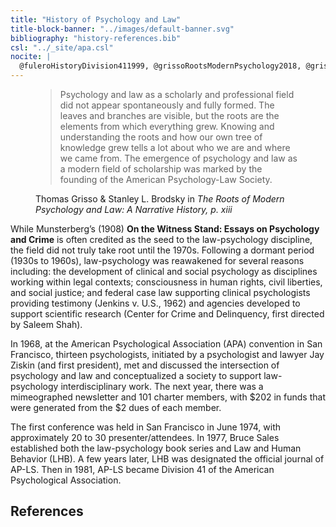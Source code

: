 ```yaml
---
title: "History of Psychology and Law"
title-block-banner: "../images/default-banner.svg"
bibliography: "history-references.bib"
csl: "../_site/apa.csl"
nocite: |
  @fuleroHistoryDivision411999, @grissoRootsModernPsychology2018, @grissoDevelopmentalHistoryAmerican1991, @munsterbergWitnessStandEssays2009, @wylieFourDecadesJournal2018
---
```


<figure>

<blockquote class="blockquote">

<p class="mb-0">

Psychology and law as a scholarly and professional field did not appear spontaneously and fully formed. The leaves and branches are visible, but the roots are the elements from which everything grew. Knowing and understanding the roots and how our own tree of knowledge grew tells a lot about who we are and where we came from. The emergence of psychology and law as a modern field of scholarship was marked by the founding of the American Psychology-Law Society.

</p>

</blockquote>

<figcaption class="blockquote-footer">

Thomas Grisso & Stanley L. Brodsky in <cite title="https://academic.oup.com/book/1059">The Roots of Modern Psychology and Law: A Narrative History, p. xiii</cite>

</figcaption>

</figure>

While Munsterberg's (1908) **On the Witness Stand: Essays on Psychology and Crime** is often credited as the seed to the law-psychology discipline, the field did not truly take root until the 1970s. Following a dormant period (1930s to 1960s), law-psychology was reawakened for several reasons including: the development of clinical and social psychology as disciplines working within legal contexts; consciousness in human rights, civil liberties, and social justice; and federal case law supporting clinical psychologists providing testimony (Jenkins v. U.S., 1962) and agencies developed to support scientific research (Center for Crime and Delinquency, first directed by Saleem Shah).

In 1968, at the American Psychological Association (APA) convention in San Francisco, thirteen psychologists, initiated by a psychologist and lawyer Jay Ziskin (and first president), met and discussed the intersection of psychology and law and conceptualized a society to support law-psychology interdisciplinary work. The next year, there was a mimeographed newsletter and 101 charter members, with \$202 in funds that were generated from the \$2 dues of each member.

The first conference was held in San Francisco in June 1974, with approximately 20 to 30 presenter/attendees. In 1977, Bruce Sales established both the law-psychology book series and Law and Human Behavior (LHB). A few years later, LHB was designated the official journal of AP-LS. Then in 1981, AP-LS became Division 41 of the American Psychological Association.

::: {.callout-note collapse="true"}
## References

::: {#refs}
:::

:::